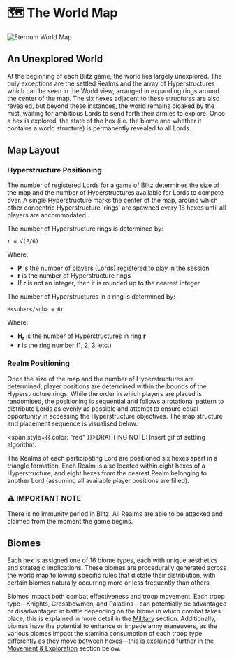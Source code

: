 # 🗺️ The World Map

<img src="/images/covers/05.png" alt="Eternum World Map" className="w-full rounded-lg my-6" />

## An Unexplored World

At the beginning of each Blitz game, the world lies largely unexplored. The only
exceptions are the settled Realms and the array of Hyperstructures which can be seen in the World view, arranged in expanding rings around the center of the map. 
The six hexes adjacent to these structures are also revealed, but beyond these instances, the world remains cloaked by the
mist, waiting for ambitious Lords to send forth their armies to explore. Once a hex is explored, the state of the hex
(i.e. the biome and whether it contains a world structure) is permanently revealed to all Lords.

## Map Layout

### Hyperstructure Positioning

The number of registered Lords for a game of Blitz determines the size of the map and the number of Hyperstructures available for Lords to compete over. 
A single Hyperstructure marks the center of the map, around which other concentric Hyperstructure 'rings' are spawned every 18 hexes until all players are accommodated.

The number of Hyperstructure rings is determined by:

```
r = √(P/6)
```

Where:
- **P** is the number of players (Lords) registered to play in the session
- **r** is the number of Hyperstructure rings
- If **r** is not an integer, then it is rounded up to the nearest integer

The number of Hyperstructures in a ring is determined by:

```
H<sub>r</sub> = 6r
```

Where:
- **H<sub>r</sub>** is the number of Hyperstructures in ring **r**
- **r** is the ring number (1, 2, 3, etc.)

### Realm Positioning

Once the size of the map and the number of Hyperstructures are determined, player positions are determined within the bounds of the Hyperstructure rings. While the order in which players are placed is randomised, the positioning is sequential and follows
a rotational pattern to distribute Lords as evenly as possible and attempt to ensure equal opportunity in accessing the Hyperstructure objectives. The map structure and placement sequence is visualised below:

<span style={{ color: "red" }}>DRAFTING NOTE: Insert gif of settling algorithm.</span>

The Realms of each participating Lord are positioned six hexes apart in a triangle formation. Each Realm is also located within eight hexes of a Hyperstructure, and eight hexes from the nearest Realm belonging to another Lord (assuming all available player positions are filled).

<div style={importantNote.container}>
  <h3 style={importantNote.title}>⚠️ IMPORTANT NOTE</h3>
  <p style={importantNote.content}>
    There is no immunity period in Blitz. All Realms are able to be attacked and claimed
    from the moment the game begins.
  </p>
</div>

## Biomes

Each hex is assigned one of 16 biome types, each with unique aesthetics and strategic implications. These biomes are
procedurally generated across the world map following specific rules that dictate their distribution, with certain biomes naturally occurring more or less frequently than others.

Biomes impact both combat effectiveness and troop movement. Each troop type—Knights, Crossbowmen, and Paladins—can
potentially be advantaged or disadvantaged in battle depending on the biome in which combat takes place; this is
explained in more detail in the [Military](/blitz/military/stamina-and-biomes) section. Additionally, biomes have
the potential to enhance or impede army maneuvers, as the various biomes impact the stamina consumption of each troop
type differently as they move between hexes—this is explained further in the
[Movement & Exploration](/blitz/worldmap-movement/movement) section below.






